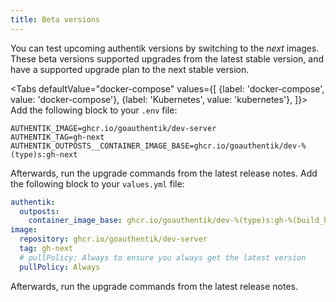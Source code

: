 ```yaml
---
title: Beta versions
---
```


You can test upcoming authentik versions by switching to the *next* images. These beta versions supported upgrades from the latest stable version, and have a supported upgrade plan to the next stable version.


<Tabs
  defaultValue="docker-compose"
  values={[
    {label: 'docker-compose', value: 'docker-compose'},
    {label: 'Kubernetes', value: 'kubernetes'},
  ]}>
  <TabItem value="docker-compose">
Add the following block to your `.env` file:

```shell
AUTHENTIK_IMAGE=ghcr.io/goauthentik/dev-server
AUTHENTIK_TAG=gh-next
AUTHENTIK_OUTPOSTS__CONTAINER_IMAGE_BASE=ghcr.io/goauthentik/dev-%(type)s:gh-next
```

Afterwards, run the upgrade commands from the latest release notes.
  </TabItem>
  <TabItem value="kubernetes">
Add the following block to your `values.yml` file:

```yaml
authentik:
  outposts:
    container_image_base: ghcr.io/goauthentik/dev-%(type)s:gh-%(build_hash)s
image:
  repository: ghcr.io/goauthentik/dev-server
  tag: gh-next
  # pullPolicy: Always to ensure you always get the latest version
  pullPolicy: Always
```

Afterwards, run the upgrade commands from the latest release notes.
  </TabItem>
</Tabs>
